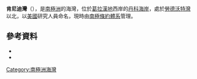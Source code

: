 {{coord|64|45|S|64|5|W|source:GNIS|display=title}}

'''肯尼迪灣'''（{{lang-en|Kennedy Cove}}），是[[南極洲|南極洲]]的海灣，位於[[葛拉漢地|葛拉漢地]]西岸的[[丹科海岸|丹科海岸]]，處於[[勞德沃特灣|勞德沃特灣]]以北，以[[美國|美國]]研究人員命名，現時由[[南極條約體系|南極條約體系]]管理。

==參考資料==
*{{cite gnis | type = antarid | id = 17476| name = Kennedy Cove | accessdate = 2013-04-25}}
*{{usgs-gazetteer|id=17476}}

{{DEFAULTSORT:Kennedy Cove}}
[[Category:南極洲海灣|Category:南極洲海灣]]


{{DancoCoast-geo-stub}}